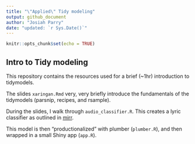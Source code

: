 ```yaml
---
title: "\"Applied\" Tidy modeling"
output: github_document
author: "Josiah Parry"
date: "updated: `r Sys.Date()`"
---
```


```r
knitr::opts_chunk$set(echo = TRUE)
```

## Intro to Tidy modeling

This repository contains the resources used for a brief (~1hr) introduction to tidymodels. 

The slides `xaringan.Rmd` very, very briefly introduce the fundamentals of the tidymodels (parsnip, recipes, and rsample).

During the slides, I walk through `audio_classifier.R`. This creates a lyric classifier as outlined in [mirr](https://mirr.netlify.com).

This model is then "productionalized" with plumber (`plumber.R`), and then wrapped in a small Shiny app (`app.R`). 

